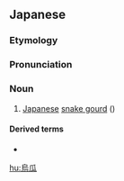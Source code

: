 ==Japanese==
{{DEFAULTSORT:からすうり}}
{{wikipedia|lang=ja||カラスウリ}}
{{ja-kanjitab|からす|うり|yomi=k}}

===Etymology===
{{compound|ja|烏|瓜|tr1=karasu|t1=[[crow]]; [[raven]]|tr2=uri|t2=[[gourd]]}}

===Pronunciation===
{{ja-pron|acc=3|y=k|からす.うり}}

===Noun===
{{ja-noun|からす.うり|カラス.ウリ}}

# [[Japanese]] [[snake gourd]] ({{taxlink|Trichosanthes sect. Cucumeroides|section|''Trichosanthes'' sect. ''Cucumeroides''}})

====Derived terms====
* {{ja-r|南%蛮%烏%瓜|^ナン%バン% カラス%ウリ}}

{{topics|ja|Gourd family plants|Fruits}}

[[hu:烏瓜]]